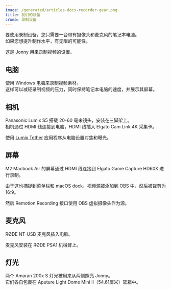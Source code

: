 ```yaml
---
image: /generated/articles-docs-recorder-gear.png
title: 我们的装备
crumb: 录制设备
---
```


要使用录制设备，您只需要一台带有摄像头和麦克风的笔记本电脑。  
如果您想提升制作水平，有无限的可能性。

这是 Jonny 用来录制视频的设置。

## 电脑

使用 Windows 电脑来录制视频素材。  
这样可以减轻录制视频的压力，同时保持笔记本电脑的速度，并展示其屏幕。

## 相机

Panasonic Lumix S5 搭载 20-60 毫米镜头，安装在三脚架上。  
相机通过 HDMI 线连接到电脑，HDMI 线插入 Elgato Cam Link 4K 采集卡。

使用 [Lumix Tether](https://av.jpn.support.panasonic.com/support/global/cs/soft/download/d_lumixtether.html) 应用程序从电脑设置对焦和曝光。

## 屏幕

M2 Macbook Air 的屏幕通过 HDMI 线连接到 Elgato Game Capture HD60X 进行录制。

由于这也捕捉到菜单栏和 macOS dock，视频源被添加到 OBS 中，然后被裁剪为 16:9。

然后 Remotion Recording 接口使用 OBS 虚拟摄像头作为源。

## 麦克风

RØDE NT-USB 麦克风插入电脑。

麦克风安装在 RØDE PSA1 机械臂上。

## 灯光

两个 Amaran 200x S 灯光被用来从两侧照亮 Jonny。  
它们各自包裹在 Aputure Light Dome Mini II（54.61厘米）软箱中。  

